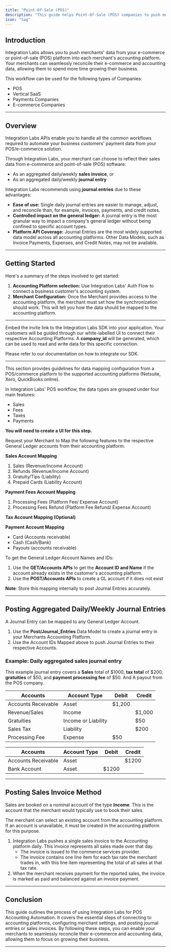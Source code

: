 ```yaml
---
title: "Point-Of-Sale (POS)"
description: "This guide helps Point-Of-Sale (POS) companies to push merchants' data from your e-commerce or point-of-sale (POS) platform into each merchant's accounting platform."
icon: "tag"
---
```


## Introduction

Integration Labs allows you to push merchants' data from your e-commerce or point-of-sale (POS) platform into each merchant's accounting platform. Your merchants can seamlessly reconcile their e-commerce and accounting data, allowing them to spend more time growing their business.

This workflow can be used for the following types of Companies:

- POS
- Vertical SaaS
- Payments Companies
- E-commerce Companies

---

## Overview

Integration Labs APIs enable you to handle all the common workflows required to automate your business customers' payment data from your POS/e-commerce solution.

Through Integration Labs, your merchant can choose to reflect their sales data from e-commerce and point-of-sale (POS) software:

- As an aggregated daily/weekly **sales invoice**, or
- As an aggregated daily/weekly **journal entry**

Integration Labs recommends using **journal entries** due to these advantages:

- **Ease of use:** Single daily journal entries are easier to manage, adjust, and reconcile than, for example, invoices, payments, and credit notes.
- **Controlled impact on the general ledger:** A journal entry is the most granular way to impact a company's general ledger without being confined to specific account types.
- **Platform API Coverage:** Journal Entries are the most widely supported data model across all accounting platforms. Other Data Models, such as Invoice Payments, Expenses, and Credit Notes, may not be available.

---

## Getting Started

Here's a summary of the steps involved to get started:

1. **Accounting Platform selection:** Use Integration Labs' Auth Flow to connect a business customer's accounting system.
2. **Merchant Configuration:** Once the Merchant provides access to the accounting platform, the merchant must set how the synchronization should work. This will tell you how the data should be mapped to the accounting platform.

---

<Steps titleSize="h2">

<Step title="Accounting Platform Selection" titleSize="h2" stepNumber="1">

Embed the invite link to the Integration Labs SDK into your application. Your customers will be guided through our white-labelled UI to connect their respective Accounting Platforms. A **company_id** will be generated, which can be used to read and write data for this specific connection.

Please refer to our documentation on how to integrate our SDK.

---

</Step>

<Step title="Merchant Configuration" titleSize="h2" stepNumber="2">

This section provides guidelines for data mapping configuration from a POS/commerce platform to the supported accounting platforms (Netsuite, Xero, QuickBooks online).

In Integration Labs' POS workflow, the data types are grouped under four main features:

- Sales
- Fees
- Taxes
- Payments

**You will need to create a UI for this step.**

Request your Merchant to Map the following features to the respective General Ledger accounts from their accounting platform:

**Sales Account Mapping**

1. Sales (Revenue/Income Account)
2. Refunds (Revenue/Income Account)
3. Gratuity/Tips (Liability)
4. Prepaid Cards (Liability Account)

**Payment Fees Account Mapping**

1. Processing Fees (Platform Fee/ Expense Account)
2. Processing Fees Refund (Platform Fee Refund/ Expense Account)

**Tax Account Mapping (Optional)**

**Payment Account Mapping**

- Card (Accounts receivable)
- Cash (Cash/Bank)
- Payouts (accounts receivable)

To get the General Ledger Account Names and IDs:

1. Use the **GET/Accounts APIs** to get the **Account ID and Name** if the account already exists in the customer's accounting platform.
2. Use the **POST/Accounts APIs** to create a GL account if it does not exist

**Note**: Store this mapping internally to post Journal Entries accurately.

---

</Step>

</Steps>

## Posting Aggregated Daily/Weekly Journal Entries

A Journal Entry can be mapped to any General Ledger Account.

1. Use the **Post/Journal_Entries** Data Model to create a journal entry in your Merchants Accounting Platform.
2. Use the Account IDs Mapped above to push Journal Entries to their respective Accounts.

### Example: Daily aggregated sales journal entry

This example journal entry covers a **Sales** total of $1000, **tax total** of $200, **gratuities** of $50, and **payment processing fee** of $50. And A payout from the POS company.

| Accounts | Account Type | Debit | Credit |
| --- | --- | --- | --- |
| Accounts Receivable | Asset | $1,200 |  |
| Revenue/Sales | Income |  | $1,000 |
| Gratuities | Income or Liability |  | $50 |
| Sales Tax | Liability |  | $200 |
| Processing Fee | Expense | $50 |  |

| Accounts | Account Type | Debit | Credit |
| --- | --- | --- | --- |
| Accounts Receivable | Asset |  | $1200 |
| Bank Account | Asset | $1200 |  |

---

## Posting Sales Invoice Method

Sales are booked on a nominal account of the type **Income**. This is the account that the merchant would typically use to book their sales.

The merchant can select an existing account from the accounting platform. If an account is unavailable, it must be created in the accounting platform for this purpose.

1. Integration Labs pushes a single sales invoice to the Accounting platform daily. This invoice represents all sales made over that day.
    - The invoice is issued to the commerce services provider.
    - The invoice contains one line item for each tax rate the merchant trades in, with this line item representing the total of all sales at that tax rate.
2. When the merchant receives payment for the reported sales, the invoice is marked as paid and balanced against an invoice payment.

---

## Conclusion

This guide outlines the process of using Integration Labs for POS Accounting Automation. It covers the essential steps of connecting to accounting platforms, configuring merchant settings, and posting journal entries or sales invoices. By following these steps, you can enable your merchants to seamlessly reconcile their e-commerce and accounting data, allowing them to focus on growing their business.

---